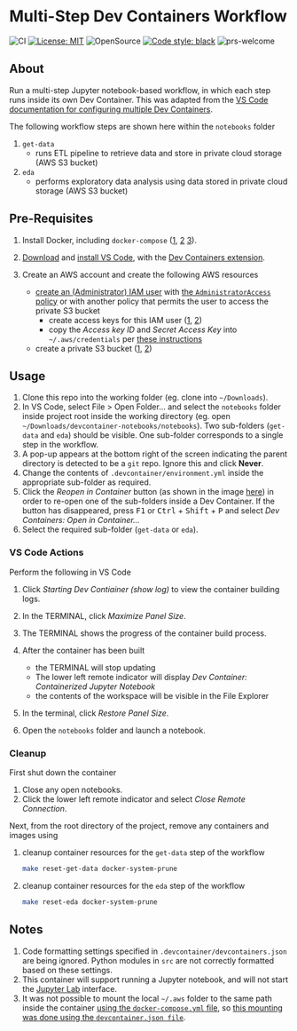 # Multi-Step Dev Containers Workflow

![CI](https://github.com/elsdes3/devcontainer-notebooks/workflows/CI/badge.svg)
[![License: MIT](https://img.shields.io/badge/License-MIT-brightgreen.svg)](https://opensource.org/licenses/mit)
![OpenSource](https://badgen.net/badge/Open%20Source%20%3F/Yes%21/blue?icon=github)
[![Code style: black](https://img.shields.io/badge/code%20style-black-000000.svg)](https://github.com/ambv/black)
![prs-welcome](https://img.shields.io/badge/PRs-welcome-brightgreen.svg?style=flat-square)

## About

Run a multi-step Jupyter notebook-based workflow, in which each step runs inside its own Dev Container. This was adapted from the [VS Code documentation for configuring multiple Dev Containers](https://code.visualstudio.com/remote/advancedcontainers/configure-separate-containers).

The following workflow steps are shown here within the `notebooks` folder

1. `get-data`
   - runs ETL pipeline to retrieve data and store in private cloud storage (AWS S3 bucket)
2. `eda`
   - performs exploratory data analysis using data stored in private cloud storage (AWS S3 bucket)

## Pre-Requisites

1. Install Docker, including `docker-compose` ([1](https://docs.docker.com/engine/install/ubuntu/), [2](https://www.digitalocean.com/community/tutorials/how-to-install-and-use-docker-on-ubuntu-22-04) [3](https://www.digitalocean.com/community/tutorials/how-to-install-and-use-docker-compose-on-ubuntu-22-04)).
2. [Download](https://code.visualstudio.com/download) and [install VS Code](https://code.visualstudio.com/docs/setup/setup-overview#_cross-platform), with the [Dev Containers extension](https://marketplace.visualstudio.com/items?itemName=ms-vscode-remote.remote-containers).
3. Create an AWS account and create the following AWS resources

   - [create an (Administrator) IAM user](https://docs.aws.amazon.com/IAM/latest/UserGuide/id_users_create.html#id_users_create_console) with [the `AdministratorAccess` policy](https://docs.aws.amazon.com/aws-managed-policy/latest/reference/AdministratorAccess.html) or with another policy that permits the user to access the private S3 bucket
     - create access keys for this IAM user ([1](https://docs.aws.amazon.com/IAM/latest/UserGuide/id_credentials_access-keys.html#Using_CreateAccessKey), [2](https://docs.aws.amazon.com/sdkref/latest/guide/access-iam-users.html))
     - copy the *Access key ID* and *Secret Access Key* into `~/.aws/credentials` per [these instructions](https://boto3.amazonaws.com/v1/documentation/api/latest/guide/credentials.html#shared-credentials-file)
   - create a private S3 bucket ([1](https://docs.aws.amazon.com/AmazonS3/latest/userguide/creating-bucket.html), [2](https://www.simplified.guide/aws/s3/create-private-bucket))

## Usage

1. Clone this repo into the working folder (eg. clone into `~/Downloads`).
2. In VS Code, select File > Open Folder... and select the `notebooks` folder inside project root inside the working directory (eg. open `~/Downloads/devcontainer-notebooks/notebooks`). Two sub-folders (`get-data` and `eda`) should be visible. One sub-folder corresponds to a single step in the workflow.
3. A pop-up appears at the bottom right of the screen indicating the parent directory is detected to be a `git` repo. Ignore this and click **Never**.
4. Change the contents of `.devcontainer/environment.yml` inside the appropriate sub-folder as required.
5. Click the *Reopen in Container* button (as shown in the image [here](https://code.visualstudio.com/docs/devcontainers/create-dev-container#_add-configuration-files-to-a-repository)) in order to re-open one of the sub-folders inside a Dev Container. If the button has disappeared, press <kbd>F1</kbd> or <kbd>Ctrl</kbd> + <kbd>Shift</kbd> + <kbd>P</kbd> and select *Dev Containers: Open in Container...*
6. Select the required sub-folder (`get-data` or `eda`).

### VS Code Actions

Perform the following in VS Code

1. Click *Starting Dev Contiainer (show log)* to view the container building logs.
2. In the TERMINAL, click *Maximize Panel Size*.
3. The TERMINAL shows the progress of the container build process.
4. After the container has been built

   - the TERMINAL will stop updating
   - The lower left remote indicator will display *Dev Container: Containerized Jupyter Notebook*
   - the contents of the workspace will be visible in the File Explorer
5. In the terminal, click *Restore Panel Size*.
6. Open the `notebooks` folder and launch a notebook.

### Cleanup

First shut down the container

1. Close any open notebooks.
2. Click the lower left remote indicator and select *Close Remote Connection*.

Next, from the root directory of the project, remove any containers and images using

1. cleanup container resources for the `get-data` step of the workflow
   ```bash
   make reset-get-data docker-system-prune
   ```
2. cleanup container resources for the `eda` step of the workflow
   ```bash
   make reset-eda docker-system-prune
   ```

## Notes

1. Code formatting settings specified in `.devcontainer/devcontainers.json` are being ignored. Python modules in `src` are not correctly formatted based on these settings.
2. This container will support running a Jupyter notebook, and will not start the [Jupyter Lab](https://jupyterlab.readthedocs.io/en/stable/) interface.
3. It was not possible to mount the local `~/.aws` folder to the same path inside the container [using the `docker-compose.yml` file](https://code.visualstudio.com/remote/advancedcontainers/add-local-file-mount), so [this mounting was done using the `devcontainer.json file`](https://renatogolia.com/2020/10/12/working-with-aws-in-devcontainers/).
